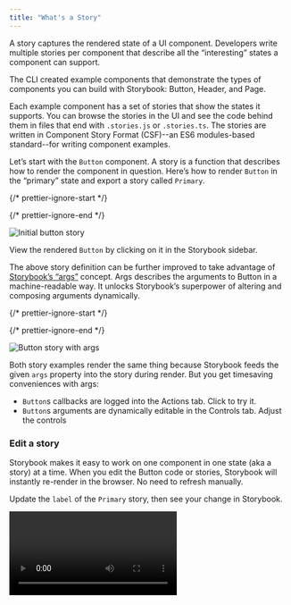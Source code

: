 ```yaml
---
title: "What's a Story"
---
```


A story captures the rendered state of a UI component. Developers write multiple stories per component that describe all the “interesting” states a component can support.

The CLI created example components that demonstrate the types of components you can build with Storybook: Button, Header, and Page.

Each example component has a set of stories that show the states it supports. You can browse the stories in the UI and see the code behind them in files that end with `.stories.js` or `.stories.ts`. The stories are written in Component Story Format (CSF)--an ES6 modules-based standard--for writing component examples.

Let’s start with the `Button` component. A story is a function that describes how to render the component in question. Here’s how to render `Button` in the “primary” state and export a story called `Primary`.

{/* prettier-ignore-start */}

<CodeSnippets path="button-story.md" />

{/* prettier-ignore-end */}

![Initial button story](../_assets/get-started/example-button-noargs.png)

View the rendered `Button` by clicking on it in the Storybook sidebar.

The above story definition can be further improved to take advantage of [Storybook’s “args”](../writing-stories/args.mdx) concept. Args describes the arguments to Button in a machine-readable way. It unlocks Storybook’s superpower of altering and composing arguments dynamically.

{/* prettier-ignore-start */}

<CodeSnippets path="button-story-with-args.md" />

{/* prettier-ignore-end */}

![Button story with args](./example-button-args.png)

Both story examples render the same thing because Storybook feeds the given `args` property into the story during render. But you get timesaving conveniences with args:

* `Button`s callbacks are logged into the Actions tab. Click to try it.
* `Button`s arguments are dynamically editable in the Controls tab. Adjust the controls

### Edit a story

Storybook makes it easy to work on one component in one state (aka a story) at a time. When you edit the Button code or stories, Storybook will instantly re-render in the browser. No need to refresh manually.

Update the `label` of the `Primary` story, then see your change in Storybook.

<Video src="../_assets/get-started/example-button-hot-module-reload-optimized.mp4" />

Stories are also helpful for checking that UI continues to look correct as you make changes. The `Button` component has four stories that show it in different use cases. View those stories now to confirm that your change to `Primary` didn’t introduce unintentional bugs in the other stories.

<Video src="../_assets/get-started/example-button-browse-stories-optimized.mp4" />

Checking component’s stories as you develop helps prevent accidental regressions. [Tools that integrate with Storybook can automate this](../writing-tests/introduction.mdx) for you.

Now that we’ve seen the basic anatomy of a story let’s see how we use Storybook’s UI to develop stories.
